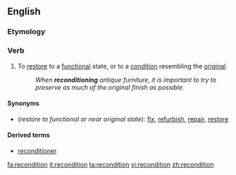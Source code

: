 ==English==

===Etymology===

{{prefix|re|condition}}

===Verb===
{{en-verb}}

# To [[restore]] to a [[functional]] state, or to a [[condition]] resembling the [[original]].
#:''When '''reconditioning''' antique furniture, it is important to try to preserve as much of the original finish as possible.''

====Synonyms====
*(''restore to functional or near original state''): [[fix]], [[refurbish]], [[repair]], [[restore]]

====Derived terms====
*[[reconditioner]]

[[fa:recondition]]
[[it:recondition]]
[[ta:recondition]]
[[vi:recondition]]
[[zh:recondition]]
